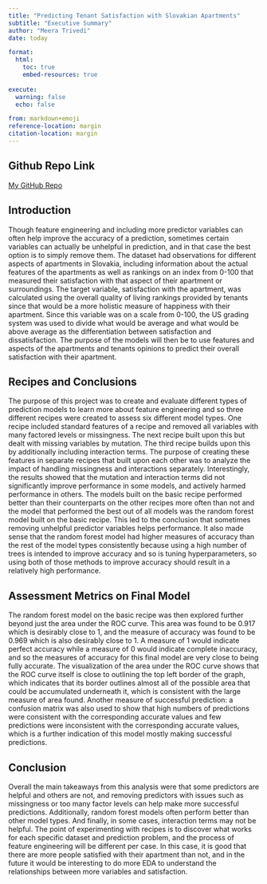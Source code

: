 ```yaml
---
title: "Predicting Tenant Satisfaction with Slovakian Apartments"
subtitle: "Executive Summary"
author: "Meera Trivedi"
date: today

format:
  html:
    toc: true
    embed-resources: true
    
execute:
  warning: false
  echo: false

from: markdown+emoji 
reference-location: margin
citation-location: margin
---
```


::: {.callout-tip icon=false}

## Github Repo Link

[My GitHub Repo](https://github.com/stat301-2-2024-winter/final-project-2-meeratrivedi.git)

:::

## Introduction

Though feature engineering and including more predictor variables can often help improve the accuracy of a prediction, sometimes certain variables can actually be unhelpful in prediction, and in that case the best option is to simply remove them. The dataset had observations for different aspects of apartments in Slovakia, including information about the actual features of the apartments as well as rankings on an index from 0-100 that measured their satisfaction with that aspect of their apartment or surroundings. The target variable, satisfaction with the apartment, was calculated using the overall quality of living rankings provided by tenants since that would be a more holistic measure of happiness with their apartment. Since this variable was on a scale from 0-100, the US grading system was used to divide what would be average and what would be above average as the differentiation between satisfaction and dissatisfaction. The purpose of the models will then be to use features and aspects of the apartments and tenants opinions to predict their overall satisfaction with their apartment.

## Recipes and Conclusions

The purpose of this project was to create and evaluate different types of prediction models to learn more about feature engineering and so three different recipes were created to assess six different model types. One recipe included standard features of a recipe and removed all variables with many factored levels or missingness. The next recipe built upon this but dealt with missing variables by mutation. The third recipe builds upon this by additionally including interaction terms. The purpose of creating these features in separate recipes that built upon each other was to analyze the impact of handling missingness and interactions separately. Interestingly, the results showed that the mutation and interaction terms did not significantly improve performance in some models, and actively harmed performance in others. The models built on the basic recipe performed better than their counterparts on the other recipes more often than not and the model that performed the best out of all models was the random forest model built on the basic recipe. This led to the conclusion that sometimes removing unhelpful predictor variables helps performance. It also made sense that the random forest model had higher measures of accuracy than the rest of the model types consistently because using a high number of trees is intended to improve accuracy and so is tuning hyperparameters, so using both of those methods to improve accuracy should result in a relatively high performance. 

## Assessment Metrics on Final Model
	
The random forest model on the basic recipe was then explored further beyond just the area under the ROC curve. This area was found to be 0.917 which is desirably close to 1, and the measure of accuracy was found to be 0.969 which is also desirably close to 1. A measure of 1 would indicate perfect accuracy while a measure of 0 would indicate complete inaccuracy, and so the measures of accuracy for this final model are very close to being fully accurate. The visualization of the area under the ROC curve shows that the ROC curve itself is close to outlining the top left border of the graph, which indicates that its border outlines almost all of the possible area that could be accumulated underneath it, which is consistent with the large measure of area found. Another measure of successful prediction: a confusion matrix was also used to show that high numbers of predictions were consistent with the corresponding accurate values and few predictions were inconsistent with the corresponding accurate values, which is a further indication of this model mostly making successful predictions.

## Conclusion 

Overall the main takeaways from this analysis were that some predictors are helpful and others are not, and removing predictors with issues such as missingness or too many factor levels can help make more successful predictions. Additionally, random forest models often perform better than other model types. And finally, in some cases, interaction terms may not be helpful. The point of experimenting with recipes is to discover what works for each specific dataset and prediction problem, and the process of feature engineering will be different per case. In this case, it is good that there are more people satisfied with their apartment than not, and in the future it would be interesting to do more EDA to understand the relationships between more variables and satisfaction. 

	


